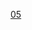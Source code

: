 {{Routemap
| title = 西安地铁5号线
| title-bg = #{{西安地铁颜色|5}}
| inline = <includeonly>1</includeonly>
| map =
uKDSTa~~ ~~ ~~ ~~[[西江渡停车场]]
uhSTRa
uhBHF~~ ~~[[创新港站|创新港]]
uhBHF~~ ~~[[创新港东站|创新港东]]
uhBHF~~ ~~[[翱翔小镇站|翱翔小镇]]
uhBHF~~ ~~[[钓台站|钓台]]
uhBHF~~ ~~[[沣西文化公园站|沣西文化公园]]
uhBHF~~ ~~[[东马坊站|东马坊]]
uhBHF~~ ~~[[高桥站 (西安)|高桥]]
uhBHF~~ ~~[[文教园站|文教园]]
uhtSTRa
uextCONTgq\uextSTRq\utTINTxt\uextSTRq\uextCONTfq~~ ~~[[欢乐谷站 (西安)|欢乐谷]]~~{{Dim|{{西安地铁路线标志|16|N}}}}~~{{rmr|Licon=L|Ricon=R|[[诗经里站|诗经里]]|[[秦创原中心站|秦创原中心]]}}
utBHF~~ ~~[[镐京站|镐京]]
utBHF~~ ~~[[复兴大道南站|复兴大道南]]
utBHF~~ ~~[[斗门站 (西安)|斗门]]
uKDSTCCa\utBHF\~~ ~~[[王寺站 (西安)|王寺]]~~ ~~[[和平车辆段]]
utKRWl\utKRWg+r\
utBHF~~ ~~[[阿房宫南站|阿房宫南]]
utBHF~~ ~~[[石桥立交站|石桥立交]]
utBHF~~ ~~[[西窑头站|西窑头]]
utBHF~~ ~~[[汉城南路站|汉城南路]]
HUBc2\utBHF!~HUB3\~~ ~~[[金光门站|金光门]]~~{{Dim|{{西安地铁路线标志|8|N}}}}
uextCONTgq\uextBHFq!~HUB1\uetKRZto!~HUBc4\uextSTRq\uextCONTfq~~ ~~ ~~ ~~{{rmr|Licon=L|Ricon=R|外环|内环}}
utBHF~~ ~~[[丰庆公园站|丰庆公园]]
utCONTgq\utSTRq\utTINTt\utENDExeq\uextCONTfq~~ ~~[[西北工业大学站|西北工业大学]]~~{{西安地铁路线标志|6|N}}~~{{rmr|Licon=L|Ricon=R|[[西安国际医学中心站|西安国际医学中心]]|[[纺织城站|纺织城]]}}
utBHF~~ ~~[[边家村站|边家村]]
utBHF~~ ~~[[省人民医院·黄雁村站|省人民医院·黄雁村]]
HUBc2\utBHF!~HUB3\~~ ~~[[南稍门站|南稍门]]~~{{西安地铁路线标志|2|N}}
utCONTgq\utBHFq!~HUB1\utKRZtu!~HUBc4\utSTRq\utCONTfq~~ ~~ ~~ ~~{{rmr|Licon=L|Ricon=R|[[韦曲南站|韦曲南]]|[[北客站]]}}
utBHF~~ ~~[[文艺路站|文艺路]]
utSTRc2\utABZg3\~~ ~~ ~~ ~~联络线往{{西安地铁路线标志|4}}
utCONTgq\utABZq1\utTINTt!~utSTRc4\utSTRq\utCONTfq~~ ~~[[建筑科技大学·李家村站|建筑科技大学·李家村]]~~{{西安地铁路线标志|4|N}}~~{{rmr|Licon=L|Ricon=R|[[航天新城站|航天新城]]|[[北客站（北广场）站|北客站 (北广场)]]}}
utBHF~~ ~~[[太乙路站|太乙路]]
utBHF~~ ~~[[雁翔路北口站|雁翔路北口]]
utCONTgq\utSTRq\utSTRq\utTINTt\utSTRq\utSTRq\utCONTfq~~ ~~[[青龙寺站|青龙寺]]~~{{西安地铁路线标志|3|N}}~~{{rmr|Licon=L|Ricon=R|[[鱼化寨站|鱼化寨]]|[[保税区站 (西安)|保税区]]}}
utBHF~~ ~~[[理工大曲江校区站|理工大曲江校区]]
utBHF~~ ~~[[黄渠头站|黄渠头]]
HUBc2\utKBHFxe!~HUB3\~~ ~~[[马腾空站|马腾空]]~~{{Dim|{{西安地铁路线标志|8|N}}}}
uextCONTgq\uextABZq2\uextSTRq!~uextSTRc3\uextBHFq!~HUB1\uextKRZto!~HUBc4\uextSTRq\uextABZq+l\uextSTRq\uextCONTfq~~ ~~ ~~ ~~{{rmr|Licon=L|Ricon=R|内环|外环}}
\uextSTRc1\uextSTR2+4\uextSTRc3\uextSTR\\uextSTRe\uexSTR+l\uexKDSTeq~~ ~~ ~~ ~~[[长鸣路车辆段]] ({{西安地铁路线标志|8}})
\uextSTRc1\uextSTRl+4\uextKRZto\uextSTReq\uexABZql\uexABZgr!~POINTERg@rfq~~ ~~ ~~ ~~联络线往{{西安地铁路线标志|8}}
\\\\uextABZgl\uextSTReq\uexSTRq\uexABZqr\uexKDSTeq~~ ~~ ~~ ~~[[雁鸣湖停车场]]
uextBHF~~ ~~{{Dim|[[月登阁站|月登阁]]}}
uexhtSTRe
uexhBHF~~ ~~{{Dim|[[雁鸣湖站|雁鸣湖]]}}
uexhtSTRa
\uextKBHFe\exLDER~~ ~~{{Dim|[[西安东站]]}}
| bottom = {{navbar|西安地铁RDT/5}}
}}
<noinclude>
{{Rdt intro|[[西安地铁5号线]]}}
[[Category:西安地鐵RDT|05]]
</noinclude>